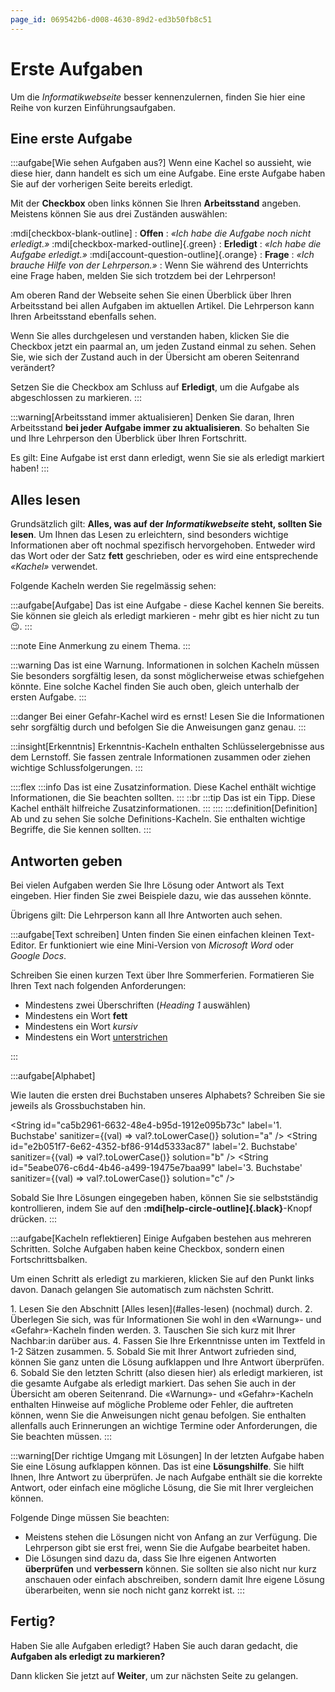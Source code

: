 ```yaml
---
page_id: 069542b6-d008-4630-89d2-ed3b50fb8c51
---
```



# Erste Aufgaben
Um die _Informatikwebseite_ besser kennenzulernen, finden Sie hier eine Reihe von kurzen Einführungsaufgaben.

## Eine erste Aufgabe
:::aufgabe[Wie sehen Aufgaben aus?]
<TaskState id="822799a1-05e7-4e34-a209-78a76b0519a6" />
Wenn eine Kachel so aussieht, wie diese hier, dann handelt es sich um eine Aufgabe. Eine erste Aufgabe haben Sie auf der vorherigen Seite bereits erledigt.

Mit der **Checkbox** oben links können Sie Ihren **Arbeitsstand** angeben. Meistens können Sie aus drei Zuständen auswählen:

:mdi[checkbox-blank-outline]
: **Offen**
: _«Ich habe die Aufgabe noch nicht erledigt.»_
:mdi[checkbox-marked-outline]{.green}
: **Erledigt**
: _«Ich habe die Aufgabe erledigt.»_
:mdi[account-question-outline]{.orange}
: **Frage**
: _«Ich brauche Hilfe von der Lehrperson.»_
: Wenn Sie während des Unterrichts eine Frage haben, melden Sie sich trotzdem bei der Lehrperson!

Am oberen Rand der Webseite sehen Sie einen Überblick über Ihren Arbeitsstand bei allen Aufgaben im aktuellen Artikel. Die Lehrperson kann Ihren Arbeitsstand ebenfalls sehen.

Wenn Sie alles durchgelesen und verstanden haben, klicken Sie die Checkbox jetzt ein paarmal an, um jeden Zustand einmal zu sehen. Sehen Sie, wie sich der Zustand auch in der Übersicht am oberen Seitenrand verändert?

Setzen Sie die Checkbox am Schluss auf **Erledigt**, um die Aufgabe als abgeschlossen zu markieren.
:::

:::warning[Arbeitsstand immer aktualisieren]
Denken Sie daran, Ihren Arbeitsstand **bei jeder Aufgabe immer zu aktualisieren**. So behalten Sie und Ihre Lehrperson den Überblick über Ihren Fortschritt.

Es gilt: Eine Aufgabe ist erst dann erledigt, wenn Sie sie als erledigt markiert haben!
:::

## Alles lesen
Grundsätzlich gilt: **Alles, was auf der _Informatikwebseite_ steht, sollten Sie lesen**. Um Ihnen das Lesen zu erleichtern, sind besonders wichtige Informationen aber oft nochmal spezifisch hervorgehoben. Entweder wird das Wort oder der Satz **fett** geschrieben, oder es wird eine entsprechende _«Kachel»_ verwendet.

Folgende Kacheln werden Sie regelmässig sehen:

:::aufgabe[Aufgabe]
<TaskState id="68b29c3d-4a97-402e-bc49-ea7f9ecfa968" />
Das ist eine Aufgabe - diese Kachel kennen Sie bereits. Sie können sie gleich als erledigt markieren - mehr gibt es hier nicht zu tun 😉.
:::

:::note
Eine Anmerkung zu einem Thema.
:::

:::warning
Das ist eine Warnung. Informationen in solchen Kacheln müssen Sie besonders sorgfältig lesen, da sonst möglicherweise etwas schiefgehen könnte. Eine solche Kachel finden Sie auch oben, gleich unterhalb der ersten Aufgabe.
:::

:::danger
Bei einer Gefahr-Kachel wird es ernst! Lesen Sie die Informationen sehr sorgfältig durch und befolgen Sie die Anweisungen ganz genau.
:::

:::insight[Erkenntnis]
Erkenntnis-Kacheln enthalten Schlüsselergebnisse aus dem Lernstoff. Sie fassen zentrale Informationen zusammen oder ziehen wichtige Schlussfolgerungen.
:::

::::flex
:::info
Das ist eine Zusatzinformation. Diese Kachel enthält wichtige Informationen, die Sie beachten sollten.
:::
::br
:::tip
Das ist ein Tipp. Diese Kachel enthält hilfreiche Zusatzinformationen.
:::
::::
:::definition[Definition]
Ab und zu sehen Sie solche Definitions-Kacheln. Sie enthalten wichtige Begriffe, die Sie kennen sollten.
:::

## Antworten geben
Bei vielen Aufgaben werden Sie Ihre Lösung oder Antwort als Text eingeben. Hier finden Sie zwei Beispiele dazu, wie das aussehen könnte.

Übrigens gilt: Die Lehrperson kann all Ihre Antworten auch sehen.

:::aufgabe[Text schreiben]
<TaskState id='c670335e-6858-4fc6-b0b2-29b265916fbd' />
Unten finden Sie einen einfachen kleinen Text-Editor. Er funktioniert wie eine Mini-Version von _Microsoft Word_ oder _Google Docs_.

Schreiben Sie einen kurzen Text über Ihre Sommerferien. Formatieren Sie Ihren Text nach folgenden Anforderungen:
- Mindestens zwei Überschriften (_Heading 1_ auswählen)
- Mindestens ein Wort **fett**
- Mindestens ein Wort _kursiv_
- Mindestens ein Wort <u>unterstrichen</u>

<QuillV2 id='6284d7aa-0314-4a55-a0f6-fe6e10177e9a' />
:::

:::aufgabe[Alphabet]
<TaskState id='f828cb89-58f6-4e71-989c-0e4163574575' />

Wie lauten die ersten drei Buchstaben unseres Alphabets? Schreiben Sie sie jeweils als Grossbuchstaben hin.

<String id="ca5b2961-6632-48e4-b95d-1912e095b73c" label='1. Buchstabe' sanitizer={(val) => val?.toLowerCase()} solution="a" />
<String id="e2b051f7-6e62-4352-bf86-914d5333ac87" label='2. Buchstabe' sanitizer={(val) => val?.toLowerCase()} solution="b" />
<String id="5eabe076-c6d4-4b46-a499-19475e7baa99" label='3. Buchstabe' sanitizer={(val) => val?.toLowerCase()} solution="c" />

Sobald Sie Ihre Lösungen eingegeben haben, können Sie sie selbstständig kontrollieren, indem Sie auf den __:mdi[help-circle-outline]{.black}__-Knopf drücken.
:::

:::aufgabe[Kacheln reflektieren]
Einige Aufgaben bestehen aus mehreren Schritten. Solche Aufgaben haben keine Checkbox, sondern einen Fortschrittsbalken.

Um einen Schritt als erledigt zu markieren, klicken Sie auf den Punkt links davon. Danach gelangen Sie automatisch zum nächsten Schritt.

<ProgressState id="fc9cb740-4b16-43a6-b7f8-0d74714e5954" confirm preventTogglingFutureSteps>
1. Lesen Sie den Abschnitt [Alles lesen](#alles-lesen) (nochmal) durch.
2. Überlegen Sie sich, was für Informationen Sie wohl in den «Warnung»- und «Gefahr»-Kacheln finden werden.
3. Tauschen Sie sich kurz mit Ihrer Nachbar:in darüber aus.
4. Fassen Sie Ihre Erkenntnisse unten im Textfeld in 1-2 Sätzen zusammen.
5. Sobald Sie mit Ihrer Antwort zufrieden sind, können Sie ganz unten die Lösung aufklappen und Ihre Antwort überprüfen.
6. Sobald Sie den letzten Schritt (also diesen hier) als erledigt markieren, ist die gesamte Aufgabe als erledigt markiert. Das sehen Sie auch in der Übersicht am oberen Seitenrand.
</ProgressState>

<QuillV2 id="50bb33a4-ca8d-418f-a1c8-0dad473071ba" />

<Solution id="5366afab-7cd0-4898-9cb6-485db2ead47c">
Die «Warnung»- und «Gefahr»-Kacheln enthalten Hinweise auf mögliche Probleme oder Fehler, die auftreten können, wenn Sie die Anweisungen nicht genau befolgen. Sie enthalten allenfalls auch Erinnerungen an wichtige Termine oder Anforderungen, die Sie beachten müssen.
</Solution>
:::

:::warning[Der richtige Umgang mit Lösungen]
In der letzten Aufgabe haben Sie eine Lösung aufklappen können. Das ist eine **Lösungshilfe**. Sie hilft Ihnen, Ihre Antwort zu überprüfen. Je nach Aufgabe enthält sie die korrekte Antwort, oder einfach eine mögliche Lösung, die Sie mit Ihrer vergleichen können.

Folgende Dinge müssen Sie beachten:
- Meistens stehen die Lösungen nicht von Anfang an zur Verfügung. Die Lehrperson gibt sie erst frei, wenn Sie die Aufgabe bearbeitet haben.
- Die Lösungen sind dazu da, dass Sie Ihre eigenen Antworten **überprüfen** und **verbessern** können. Sie sollten sie also nicht nur kurz anschauen oder einfach abschreiben, sondern damit Ihre eigene Lösung überarbeiten, wenn sie noch nicht ganz korrekt ist.
:::

## Fertig?
Haben Sie alle Aufgaben erledigt? Haben Sie auch daran gedacht, die **Aufgaben als erledigt zu markieren?**

Dann klicken Sie jetzt auf __Weiter__, um zur nächsten Seite zu gelangen.
